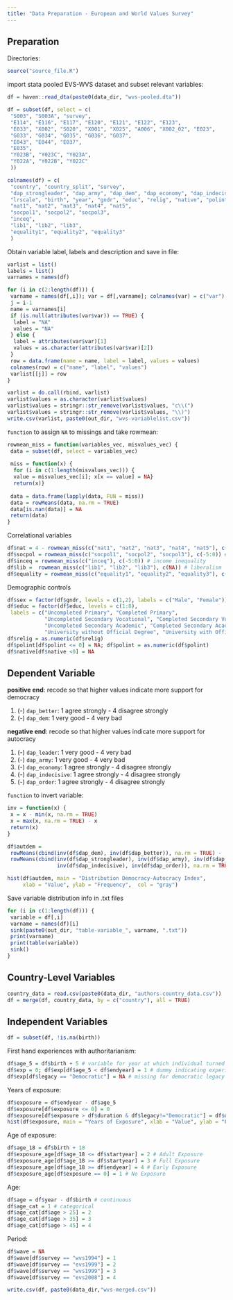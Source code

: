 ```yaml
---
title: "Data Preparation - European and World Values Survey"
---
```


## Preparation

Directories:
```r
source("source_file.R")
```

import stata pooled EVS-WVS dataset and subset relevant variables: 
```r
df = haven::read_dta(paste0(data_dir, "wvs-pooled.dta"))

df = subset(df, select = c(
 "S003", "S003A", "survey",
 "E114", "E116", "E117", "E120", "E121", "E122", "E123", 
 "E033", "X002", "S020", "X001", "X025", "A006", "X002_02", "E023",
 "G033", "G034", "G035", "G036", "G037",
 "E043", "E044", "E037",
 "E035",
 "Y023B", "Y023C", "Y023A",
 "Y022A", "Y022B", "Y022C"
 ))

colnames(df) = c(
 "country", "country_split", "survey",
 "dap_strongleader", "dap_army", "dap_dem", "dap_economy", "dap_indecisive", "dap_order", "dap_better", 
 "lrscale", "birth", "year", "gndr", "educ", "relig", "native", "polint",
 "nat1", "nat2", "nat3", "nat4", "nat5",
 "socpol1", "socpol2", "socpol3",
 "inceq",
 "lib1", "lib2", "lib3",
 "equality1", "equality2", "equality3"
 )
```

Obtain variable label, labels and description and save in file:
```r
varlist = list()
labels = list()
varnames = names(df)

for (i in c(2:length(df))) {
 varname = names(df[,i]); var = df[,varname]; colnames(var) = c("var")
 j = i-1
 name = varnames[i]
 if (is.null(attributes(var$var)) == TRUE) {
  label = "NA"
  values = "NA"
 } else {
  label = attributes(var$var)[1]
  values = as.character(attributes(var$var)[2])
 }
 row = data.frame(name = name, label = label, values = values)
 colnames(row) = c("name", "label", "values")
 varlist[[j]] = row
}

varlist = do.call(rbind, varlist)
varlist$values = as.character(varlist$values)
varlist$values = stringr::str_remove(varlist$values, "c\\(")
varlist$values = stringr::str_remove(varlist$values, "\\)")
write.csv(varlist, paste0(out_dir, "wvs-variablelist.csv"))
```

`function` to assign `NA` to missings and take rowmean:
```r
rowmean_miss = function(variables_vec, misvalues_vec) {
 data = subset(df, select = variables_vec)
 
 miss = function(x) { 
  for (i in c(1:length(misvalues_vec))) {
  value = misvalues_vec[i]; x[x == value] = NA}
  return(x)}
  
 data = data.frame(lapply(data, FUN = miss))
 data = rowMeans(data, na.rm = TRUE)
 data[is.nan(data)] = NA
 return(data)
}
```

Correlational variables
```r
df$nat = 4 - rowmean_miss(c("nat1", "nat2", "nat3", "nat4", "nat5"), c(-5:0)) # nationalism
df$socpol = rowmean_miss(c("socpol1", "socpol2", "socpol3"), c(-5:0)) # social policies
df$inceq = rowmean_miss(c("inceq"), c(-5:0)) # income inequality 
df$lib =  rowmean_miss(c("lib1", "lib2", "lib3"), c(NA)) # liberalism
df$equality = rowmean_miss(c("equality1", "equality2", "equality3"), c(-5:0)) # gender equality
```

Demographic controls 
```r
df$sex = factor(df$gndr, levels = c(1,2), labels = c("Male", "Female")) 
df$educ = factor(df$educ, levels = c(1:8), 
 labels = c("Uncompleted Primary", "Completed Primary", 
            "Uncompleted Secondary Vocational", "Completed Secondary Vocational",
            "Uncompleted Secondary Academic", "Completed Secondary Academic", 
            "University without Official Degree", "University with Official Degree"))
df$relig = as.numeric(df$relig) 
df$polint[df$polint <= 0] = NA; df$polint = as.numeric(df$polint) 
df$native[df$native <0] = NA 
```

## Dependent Variable 

**positive end**: recode so that higher values indicate more support for democracy

1. (-) `dap_better`: 1 agree strongly - 4 disagree strongly
2. (-) `dap_dem`: 1 very good - 4 very bad

**negative end**: recode so that higher values indicate more support for autocracy

1. (-) `dap_leader`: 1 very good - 4 very bad
2. (-) `dap_army`: 1 very good - 4 very bad
3. (-) `dap_economy`: 1 agree strongly - 4 disagree strongly
4. (-) `dap_indecisive`: 1 agree strongly - 4 disagree strongly
5. (-) `dap_order`: 1 agree strongly - 4 disagree strongly

`function` to invert variable:
```r
inv = function(x) {
 x = x - min(x, na.rm = TRUE)
 x = max(x, na.rm = TRUE) - x
 return(x)
}
```

```r
df$autdem = 
 rowMeans(cbind(inv(df$dap_dem), inv(df$dap_better)), na.rm = TRUE) - 
 rowMeans(cbind(inv(df$dap_strongleader), inv(df$dap_army), inv(df$dap_economy), 
                inv(df$dap_indecisive), inv(df$dap_order)), na.rm = TRUE)

hist(df$autdem, main = "Distribution Democracy-Autocracy Index",
     xlab = "Value", ylab = "Frequency",  col = "gray")
```

Save variable distribution info in .txt files
```r
for (i in c(1:length(df))) {
 variable = df[,i]
 varname = names(df)[i]
 sink(paste0(out_dir, "table-variable_", varname, ".txt"))
 print(varname)
 print(table(variable))
 sink()
}
```

## Country-Level Variables

```r
country_data = read.csv(paste0(data_dir, "authors-country_data.csv"))
df = merge(df, country_data, by = c("country"), all = TRUE)
```

## Independent Variables

```r
df = subset(df, !is.na(birth))
```


First hand experiences with authoritarianism:
```r
df$age_5 = df$birth + 5 # variable for year at which individual turned 5
df$exp = 0; df$exp[df$age_5 < df$endyear] = 1 # dummy indicating experience with authoritarianism
df$exp[df$legacy == "Democratic"] = NA # missing for democratic legacy
```

Years of exposure:
```r
df$exposure = df$endyear - df$age_5
df$exposure[df$exposure <= 0] = 0
df$exposure[df$exposure > df$duration & df$legacy!="Democratic"] = df$duration
hist(df$exposure, main = "Years of Exposure", xlab = "Value", ylab = "Frequency",  col = "gray")
```

Age of exposure:
```r
df$age_18 = df$birth + 18 
df$exposure_age[df$age_18 <= df$startyear] = 2 # Adult Exposure 
df$exposure_age[df$age_18 >= df$startyear] = 3 # Full Exposure
df$exposure_age[df$age_18 >= df$endyear] = 4 # Early Exposure 
df$exposure_age[df$exposure == 0] = 1 # No Exposure 
```

Age:
```r
df$age = df$year - df$birth # continuous
df$age_cat = 1 # categorical
df$age_cat[df$age > 25] = 2 
df$age_cat[df$age > 35] = 3 
df$age_cat[df$age > 45] = 4 
```

Period:
```r
df$wave = NA
df$wave[df$survey == "wvs1994"] = 1 
df$wave[df$survey == "evs1999"] = 2
df$wave[df$survey == "wvs1999"] = 3 
df$wave[df$survey == "evs2008"] = 4 
```

```r
write.csv(df, paste0(data_dir,"wvs-merged.csv"))
```






